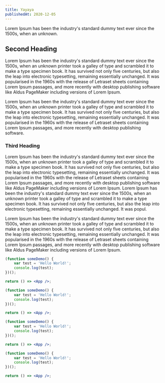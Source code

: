 ```yaml
---
title: Yayaya
publishedAt: 2020-12-05
---
```


Lorem Ipsum has been the industry's standard dummy text ever since the 1500s, when an unknown.

## Second Heading

Lorem Ipsum has been the industry's standard dummy text ever since the 1500s, when an unknown printer took a galley of type and scrambled it to make a type specimen book. It has survived not only five centuries, but also the leap into electronic typesetting, remaining essentially unchanged. It was popularised in the 1960s with the release of Letraset sheets containing Lorem Ipsum passages, and more recently with desktop publishing software like Aldus PageMaker including versions of Lorem Ipsum.

Lorem Ipsum has been the industry's standard dummy text ever since the 1500s, when an unknown printer took a galley of type and scrambled it to make a type specimen book. It has survived not only five centuries, but also the leap into electronic typesetting, remaining essentially unchanged. It was popularised in the 1960s with the release of Letraset sheets containing Lorem Ipsum passages, and more recently with desktop publishing software.

### Third Heading

Lorem Ipsum has been the industry's standard dummy text ever since the 1500s, when an unknown printer took a galley of type and scrambled it to make a type specimen book. It has survived not only five centuries, but also the leap into electronic typesetting, remaining essentially unchanged. It was popularised in the 1960s with the release of Letraset sheets containing Lorem Ipsum passages, and more recently with desktop publishing software like Aldus PageMaker including versions of Lorem Ipsum. Lorem Ipsum has been the industry's standard dummy text ever since the 1500s, when an unknown printer took a galley of type and scrambled it to make a type specimen book. It has survived not only five centuries, but also the leap into electronic typesetting, remaining essentially unchanged. It was popul.

Lorem Ipsum has been the industry's standard dummy text ever since the 1500s, when an unknown printer took a galley of type and scrambled it to make a type specimen book. It has survived not only five centuries, but also the leap into electronic typesetting, remaining essentially unchanged. It was popularised in the 1960s with the release of Letraset sheets containing Lorem Ipsum passages, and more recently with desktop publishing software like Aldus PageMaker including versions of Lorem Ipsum.

```jsx highlight=1,2, yaya=yoyo
(function someDemo() {
	var test = 'Hello World!';
	console.log(test);
})();

return () => <App />;

(function someDemo() {
	var test = 'Hello World!';
	console.log(test);
})();

return () => <App />;

(function someDemo() {
	var test = 'Hello World!';
	console.log(test);
})();

return () => <App />;

(function someDemo() {
	var test = 'Hello World!';
	console.log(test);
})();

return () => <App />;
```
